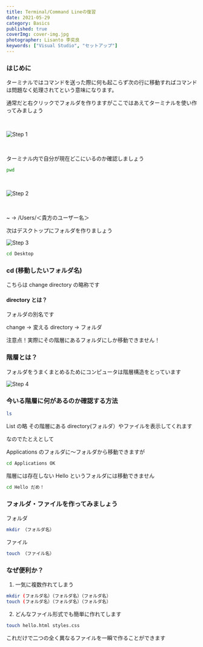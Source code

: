```yaml
---
title: Terminal/Command Lineの復習
date: 2021-05-29
category: Basics
published: true
coverImg: cover-img.jpg
photographer: Lisanto 李奕良
keywords: ["Visual Studio", "セットアップ"]
---
```


### はじめに

ターミナルではコマンドを送った際に何も起こらず次の行に移動すればコマンドは問題なく処理されてという意味になります。

通常だと右クリックでフォルダを作りますがここではあえてターミナルを使い作ってみましょう

<br />

![Step 1](step1.png)

<br />

ターミナル内で自分が現在どこにいるのか確認しましょう

```bash
pwd
```

<br />

![Step 2](step2.png)

<br />

~ → /Users/＜貴方のユーザー名＞

次はデスクトップにフォルダを作りましょう

![Step 3](step3.png)

```bash
cd Desktop
```

### cd (移動したいフォルダ名)

こちらは change directory の略称です

#### directory とは？

フォルダの別名です

change -> 変える
directory -> フォルダ

注意点！実際にその階層にあるフォルダにしか移動できません！

### 階層とは？

フォルダをうまくまとめるためにコンピュータは階層構造をとっています

![Step 4](step4.png)

### 今いる階層に何があるのか確認する方法

```bash
ls
```

List の略
その階層にある directory(フォルダ）やファイルを表示してくれます

なのでたとえとして

Applications のフォルダに〜フォルダから移動できますが

```bash
cd Applications OK
```

階層には存在しない Hello というフォルダには移動できません

```bash
cd Hello だめ！
```

### フォルダ・ファイルを作ってみましょう

フォルダ

```bash
mkdir （フォルダ名）
```

ファイル

```bash
touch （ファイル名）
```

### なぜ便利か？

1. 一気に複数作れてしまう

```bash
mkdir (フォルダ名）（フォルダ名）（フォルダ名）
touch (フォルダ名）（フォルダ名）（フォルダ名）
```

2. どんなファイル形式でも簡単に作れてします

```bash
touch hello.html styles.css
```

これだけで二つの全く異なるファイルを一瞬で作ることができます

